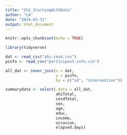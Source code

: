 ```yaml
---
title: "Ch3_StartingWithData"
author: "LA"
date: "2024-03-31"
output: html_document
---
```


```r
knitr::opts_chunk$set(echo = TRUE)
```

```r
library(tidyverse)
```
```r
dat <- read_csv("ahi-cesd.csv")
pinfo <- read_csv("participant-info.csv")
```
```r
all_dat <- inner_join(x = dat, 
                      y = pinfo, 
                      by = c("id", "intervention"))
```

```r
summarydata <- select(.data = all_dat, 
                      ahiTotal, 
                      cesdTotal, 
                      sex, 
                      age, 
                      educ, 
                      income, 
                      occasion,
                      elapsed.days)
```






